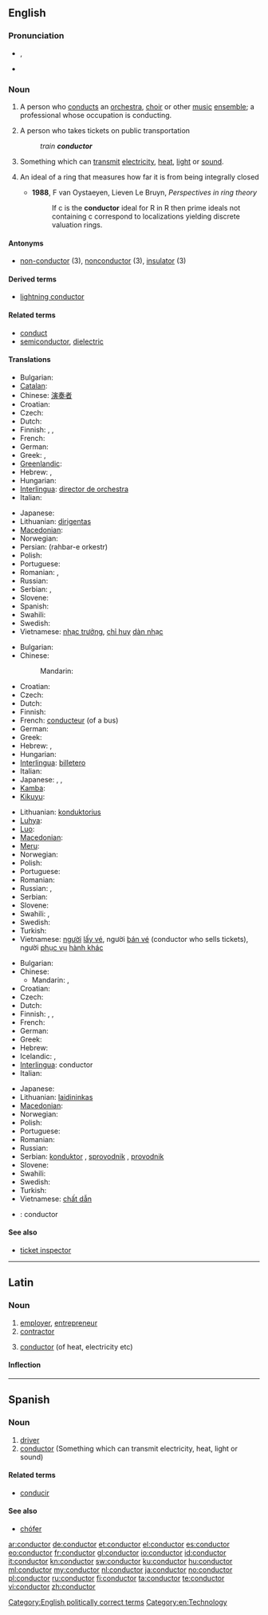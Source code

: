 ==English==

===Pronunciation===
* {{IPA|/kənˈdʌktɚ/}}, {{SAMPA|/k@n"dVkt@`/}}
* {{audio|en-us-conductor.ogg|Audio (US)}}

===Noun===
{{en-noun}}

# {{music}} A person who [[conducts]] an [[orchestra]], [[choir]] or other [[music]] [[ensemble]]; a professional whose occupation is conducting.
# A person who takes tickets on public transportation
#: ''train '''conductor'''''
# Something which can [[transmit]] [[electricity]], [[heat]], [[light]] or [[sound]].
# {{mathematics}} An ideal of a ring that measures how far it is from being integrally closed
#* '''1988''', F van Oystaeyen, Lieven Le Bruyn, ''Perspectives in ring theory''
#*: If c is the '''conductor''' ideal for R in R then prime ideals not containing c correspond to localizations yielding discrete valuation rings.

====Antonyms====
* [[non-conductor]] (3), [[nonconductor]] (3), [[insulator]] (3)

====Derived terms====
* [[lightning conductor]]

====Related terms====
* [[conduct]]
* [[semiconductor]], [[dielectric]]

====Translations====
{{trans-top|person who conducts an orchestra, choir or other music ensemble}}
* Bulgarian: {{t+|bg|диригент|m}}
* [[Catalan]]: {{t|ca|director|m}}
* Chinese: [[演奏]][[者]]
* Croatian: {{t-|hr|ravnatelj|m}}
* Czech: {{t-|cs|dirigent|m}}
* Dutch: {{t+|nl|dirigent|m}}
* Finnish: {{t+|fi|kapellimestari}}, {{t|fi|kuoronjohtaja}}, {{t-|fi|orkesterinjohtaja}}
* French: {{t+|fr|chef d'orchestre|m}}
* German: {{t+|de|Dirigent|m}}
* Greek: {{t|el|αρχιμουσικός|m|f|tr=arkhimousikós}},  {{t|el|διευθυντής ορχήστρας|m|tr=δiefθintís orkhístras}}
* [[Greenlandic]]: {{t-|kl|nipilersortuni ussersortuusoq|xs=Greenlandic}}
* Hebrew: {{t|he|מנצח|m|tr=menatze'akh}}, {{t|he|מנצחת|f|tr=menatzakhat}}
* Hungarian: {{t+|hu|karmester}}
* [[Interlingua]]: [[director de orchestra]]
* Italian: {{t-|it|direttore d'orchestra}}
{{trans-mid}}
* Japanese: {{t|ja|指揮者|tr=[[しきしゃ]], shikisha}}
* Lithuanian: [[dirigentas]] {{m}}
* [[Macedonian]]: {{t-|mk|диригент|m|tr=dirigént}}
* Norwegian: {{t-|no|dirigent|m}}
* Persian: {{fa-Arab|[[رهبر ارکستر]]}} (rahbar-e orkestr)
* Polish: {{t+|pl|dyrygent|m}}
* Portuguese: {{t-|pt|maestro|m}}
* Romanian: {{t|ro|dirijor|m}}, {{t|ro|dirijoare|f}}
* Russian: {{t+|ru|дирижёр|tr=dirižor}}
* Serbian: {{t-|sr|dirigent|m}}, {{t|sr|диригент|m|tr=dirigent|sc=Cyrl}}
* Slovene: {{t+|sl|dirigent|m}}
* Spanish: {{t+|es|director|m}}
* Swahili: {{t+|sw|utingo|xs=Swahili}}
* Swedish: {{t+|sv|dirigent|c}}
* Vietnamese: [[nhạc trưởng]], [[chỉ huy]] [[dàn nhạc]]
{{trans-bottom}}

{{trans-top|person who takes tickets on public transportation}}
* Bulgarian: {{t-|bg|кондуктор|m}}
* Chinese:
*: Mandarin: {{tø|cmn|售票员|sc=Hans}}
* Croatian: {{t-|hr|kondukter|m}}
* Czech: {{t-|cs|průvodčí|m}}
* Dutch: {{t+|nl|conducteur|m}}
* Finnish: {{t+|fi|konduktööri}}
* French: [[conducteur]] (of a bus)
* German: {{t+|de|Schaffner|m}}
* Greek: {{t|el|εισπράκτορας|m|f|tr=ispráktoras}}
* Hebrew: {{t|he|כרטיסן|m|tr=kart'isan}}, {{t|he|כרטיסנית|f|tr=kart'isanyt}}
* Hungarian: {{t+|hu|kalauz}}
* [[Interlingua]]: [[billetero]]
* Italian: {{t-|it|conducente}}
* Japanese: {{t|ja|コンダクター|tr=kondakutā}}, {{t|ja|引率者|tr=insotsu-sha}}, {{t|ja|車掌|tr=shashō|sc=Jpan}}
* [[Kamba]]: {{tø|kam|kondakta}}
* [[Kikuyu]]: {{tø|ki|kondakta}}
{{trans-mid}}
* Lithuanian: [[konduktorius]] {{m}}
* [[Luhya]]: {{tø|luy|kondakita}}
* [[Luo]]: {{tø|luo|kondakta}}
* [[Macedonian]]: {{t-|mk|кондуктор|m|tr=kondúktor}}
* [[Meru]]: {{tø|mer|kondakta}}
* Norwegian: {{t|no|konduktør|m}}
* Polish: {{t+|pl|konduktor|m}}
* Portuguese: {{t+|pt|condutor|m}}
* Romanian: {{t|ro|conductor|m}}
* Russian: {{t|ru|кондуктор|m|tr=kondúktor}}, {{t|ru|проводник|m|tr=provodník}}
* Serbian: {{t|sr|кондуктер|m|tr=kondukter|sc=Cyrl}}
* Slovene: {{t+|sl|sprevodnik|m}}
* Swahili: {{t+|sw|utingo|xs=Swahili}},  {{t+|sw|kondakta|xs=Swahili}}
* Swedish: {{t|sv|konduktör|c}}
* Turkish: {{t|tr|kondüktör}}
* Vietnamese: [[người]] [[lấy vé]], người [[bán vé]] (conductor who sells tickets), người [[phục vụ]] [[hành khác]]
{{trans-bottom}}

{{trans-top|something which can transmit electricity, heat, light or sound}}
* Bulgarian: {{t+|bg|проводник|m}}
* Chinese:
** Mandarin: {{t-|cmn|傳導體|sc=Hani}}, {{t-|cmn|转导体|sc=Hani}}
* Croatian: {{t-|hr|konduktor|m}}
* Czech: {{t+|cs|vodič|m}}
* Dutch: {{t+|nl|geleider|n}}
* Finnish: {{t+|fi|johde}}, {{t+|fi|johdin}}, {{t-|fi|johdatin}}
* French: {{t+|fr|conducteur}}
* German: {{t+|de|Leiter|m}}
* Greek: {{t|el|αγωγός|m|tr=agogós}}
* Hebrew: {{t|he|מוליך|m|tr=molykh}}
* Icelandic: {{t|is|leiðari|m}}, {{t|is|leiðir|m}}
* [[Interlingua]]: conductor
* Italian: {{t-|it|conducente}}
{{trans-mid}}
* Japanese: {{t|ja|導体|tr=dōtai}}
* Lithuanian: [[laidininkas]] {{m}}
* [[Macedonian]]: {{t-|mk|проводник|m|tr=próvodnik}}
* Norwegian: {{t+|no|leder|m}}
* Polish: {{t+|pl|przewodnik|m}}
* Portuguese: {{t+|pt|condutor|m}}
* Romanian: {{t|ro|conductor|m}}
* Russian: {{t|ru|проводник|m|tr=provodník}}
* Serbian: [[konduktor]] {{m}}, [[sprovodnik]] {{m}}, [[provodnik]] {{m}}
* Slovene: {{t+|sl|prevodnik|m}}
* Swahili: {{t+|sw|utingo|xs=Swahili}}
* Swedish: {{t+|sv|ledare|c}}
* Turkish: {{t+|tr|iletken}}
* Vietnamese: [[chất dẫn]]
{{trans-bottom}}

{{checktrans-top}}
* {{ttbc|es}}: conductor
{{trans-bottom}}

====See also====
* [[ticket inspector]]

[[Category:English politically correct terms]]
[[Category:en:Technology]]

----
==Latin==

===Noun===
{{la-noun|conductor|conductoris|conductōris|m|third}}

# [[employer]], [[entrepreneur]]
# [[contractor]]
#{{physics|lang=la}} [[#English|conductor]] (of heat, electricity etc)

====Inflection====
{{la-decl-3rd|conductor|conductor|conductor|conductōr}}

----
==Spanish==

===Noun===
{{es-noun-mf|f=conductora|mpl=conductores}}

# [[driver]]
# [[conductor#English|conductor]] (Something which can transmit electricity, heat, light or sound)

====Related terms====
* [[conducir]]

====See also====
* [[chófer]]

[[ar:conductor]]
[[de:conductor]]
[[et:conductor]]
[[el:conductor]]
[[es:conductor]]
[[eo:conductor]]
[[fr:conductor]]
[[gl:conductor]]
[[io:conductor]]
[[id:conductor]]
[[it:conductor]]
[[kn:conductor]]
[[sw:conductor]]
[[ku:conductor]]
[[hu:conductor]]
[[ml:conductor]]
[[my:conductor]]
[[nl:conductor]]
[[ja:conductor]]
[[no:conductor]]
[[pl:conductor]]
[[ru:conductor]]
[[fi:conductor]]
[[ta:conductor]]
[[te:conductor]]
[[vi:conductor]]
[[zh:conductor]]
